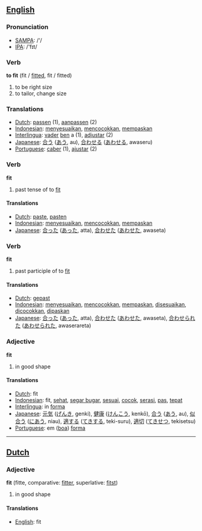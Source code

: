 ==[[English]]==
=== Pronunciation ===
*[[w:SAMPA|SAMPA]]: /'/
*[[w:IPA|IPA]]: /'fɪt/

=== Verb ===

'''to fit''' (fit / [[fitted]], fit / fitted)

# to be right size
# to tailor, change size

=== Translations ===
*[[Dutch]]: [[passen]] (1), [[aanpassen]] (2)
*[[Indonesian]]: [[sesuai|menyesuaikan]], [[cocok|mencocokkan]], [[pas|mempaskan]]
*[[Interlingua]]: [[vader]] [[ben]] a (1), [[adjustar]] (2)
*[[Japanese]]: [[合う]] ([[あう]], au), [[合わせる]] ([[あわせる]], awaseru)
*[[Portuguese]]: [[caber]] (1), [[ajustar]] (2)

=== Verb ===

'''fit'''

# past tense of to [[fit]]

==== Translations ====
*[[Dutch]]: [[paste]], [[pasten]]
*[[Indonesian]]: [[sesuai|menyesuaikan]], [[cocok|mencocokkan]], [[pas|mempaskan]]
*[[Japanese]]: [[合った]] ([[あった]], atta), [[合わせた]] ([[あわせた]], awaseta)

=== Verb ===

'''fit'''

# past participle of to [[fit]]

==== Translations ====
*[[Dutch]]: [[gepast]]
*[[Indonesian]]: [[sesuai|menyesuaikan]], [[cocok|mencocokkan]], [[pas|mempaskan]], [[sesuai|disesuaikan]], [[cocok|dicocokkan]], [[pas|dipaskan]]
*[[Japanese]]: [[合った]] ([[あった]], atta), [[合わせた]] ([[あわせた]], awaseta), [[合わせられた]] ([[あわせられた]], awaserareta)

=== Adjective ===

'''fit'''

# in good shape

==== Translations ====
*[[Dutch]]: fit
*[[Indonesian]]: fit, [[sehat]], [[segar bugar]], [[sesuai]], [[cocok]], [[serasi]], [[pas]], [[tepat]]
*[[Interlingua]]: in [[forma]]
*[[Japanese]]: [[元気]] ([[げんき]], genki), [[健康]] ([[けんこう]], kenkō), [[合う]] ([[あう]], au), [[似合う]] ([[にあう]], niau), [[適する]] ([[てきする]], teki-suru), [[適切]] ([[てきせつ]], tekisetsu)
*[[Portuguese]]: em ([[boa]]) [[forma]]

----

==[[Dutch]]==

=== Adjective ===

'''fit''' (fitte, comparative: [[fitter]], superlative: [[fitst]])

# in good shape

==== Translations ====
*[[English]]: fit